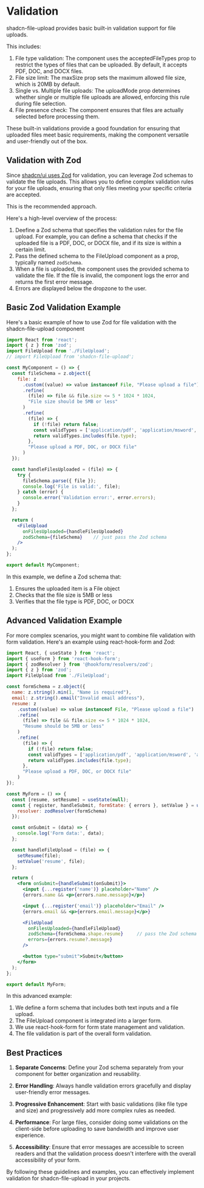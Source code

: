 # Validation

shadcn-file-upload provides basic built-in validation support for file uploads.

This includes:
1. File type validation: The component uses the acceptedFileTypes prop to restrict the types of files that can be uploaded. By default, it accepts PDF, DOC, and DOCX files.
2. File size limit: The maxSize prop sets the maximum allowed file size, which is 20MB by default.
3. Single vs. Multiple file uploads: The uploadMode prop determines whether single or multiple file uploads are allowed, enforcing this rule during file selection.
4. File presence check: The component ensures that files are actually selected before processing them.

These built-in validations provide a good foundation for ensuring that uploaded files meet basic requirements, making the component versatile and user-friendly out of the box.

## Validation with Zod

Since [shadcn/ui uses Zod](https://ui.shadcn.com/docs/components/form) for validation, you can leverage Zod schemas to validate the file uploads.
This allows you to define complex validation rules for your file uploads, ensuring that only files meeting your specific criteria are accepted.

This is the recommended approach.

Here's a high-level overview of the process:

1. Deefine a Zod schema that specifies the validation rules for the file upload. For example, you can define a schema that checks if the uploaded file is a PDF, DOC, or DOCX file, and if its size is within a certain limit.
2. Pass the defined schema to the FileUpload component as a prop, typically named `zodSchema`.
3. When a file is uploaded, the component uses the provided schema to validate the file. If the file is invalid, the component logs the error and returns the first error message.
4. Errors are displayed below the dropzone to the user.

## Basic Zod Validation Example

Here's a basic example of how to use Zod for file validation with the shadcn-file-upload component

```jsx
import React from 'react';
import { z } from 'zod';
import FileUpload from './FileUpload';
// import FileUpload from 'shadcn-file-upload';

const MyComponent = () => {
  const fileSchema = z.object({
    file: z
      .custom((value) => value instanceof File, "Please upload a file")
      .refine(
        (file) => file && file.size <= 5 * 1024 * 1024,
        "File size should be 5MB or less"
      )
      .refine(
        (file) => {
          if (!file) return false;
          const validTypes = ['application/pdf', 'application/msword', 'application/vnd.openxmlformats-officedocument.wordprocessingml.document'];
          return validTypes.includes(file.type);
        },
        "Please upload a PDF, DOC, or DOCX file"
      )
  });

  const handleFilesUploaded = (file) => {
    try {
      fileSchema.parse({ file });
      console.log('File is valid:', file);
    } catch (error) {
      console.error('Validation error:', error.errors);
    }
  };

  return (
    <FileUpload 
      onFilesUploaded={handleFilesUploaded}
      zodSchema={fileSchema}    // just pass the Zod schema
    />
  );
};

export default MyComponent;
```

In this example, we define a Zod schema that:
1. Ensures the uploaded item is a File object
2. Checks that the file size is 5MB or less
3. Verifies that the file type is PDF, DOC, or DOCX

## Advanced Validation Example

For more complex scenarios, you might want to combine file validation with form validation. Here's an example using react-hook-form and Zod:

```jsx
import React, { useState } from 'react';
import { useForm } from 'react-hook-form';
import { zodResolver } from '@hookform/resolvers/zod';
import { z } from 'zod';
import FileUpload from './FileUpload';

const formSchema = z.object({
  name: z.string().min(1, "Name is required"),
  email: z.string().email("Invalid email address"),
  resume: z
    .custom((value) => value instanceof File, "Please upload a file")
    .refine(
      (file) => file && file.size <= 5 * 1024 * 1024,
      "Resume should be 5MB or less"
    )
    .refine(
      (file) => {
        if (!file) return false;
        const validTypes = ['application/pdf', 'application/msword', 'application/vnd.openxmlformats-officedocument.wordprocessingml.document'];
        return validTypes.includes(file.type);
      },
      "Please upload a PDF, DOC, or DOCX file"
    )
});

const MyForm = () => {
  const [resume, setResume] = useState(null);
  const { register, handleSubmit, formState: { errors }, setValue } = useForm({
    resolver: zodResolver(formSchema)
  });

  const onSubmit = (data) => {
    console.log('Form data:', data);
  };

  const handleFileUpload = (file) => {
    setResume(file);
    setValue('resume', file);
  };

  return (
    <form onSubmit={handleSubmit(onSubmit)}>
      <input {...register('name')} placeholder="Name" />
      {errors.name && <p>{errors.name.message}</p>}

      <input {...register('email')} placeholder="Email" />
      {errors.email && <p>{errors.email.message}</p>}

      <FileUpload 
        onFilesUploaded={handleFileUpload}
        zodSchema={formSchema.shape.resume}     // pass the Zod schema for file validation
        errors={errors.resume?.message}
      />

      <button type="submit">Submit</button>
    </form>
  );
};

export default MyForm;
```

In this advanced example:
1. We define a form schema that includes both text inputs and a file upload.
2. The FileUpload component is integrated into a larger form.
3. We use react-hook-form for form state management and validation.
4. The file validation is part of the overall form validation.

## Best Practices

1. **Separate Concerns**: Define your Zod schema separately from your component for better organization and reusability.

2. **Error Handling**: Always handle validation errors gracefully and display user-friendly error messages.

3. **Progressive Enhancement**: Start with basic validations (like file type and size) and progressively add more complex rules as needed.

4. **Performance**: For large files, consider doing some validations on the client-side before uploading to save bandwidth and improve user experience.

5. **Accessibility**: Ensure that error messages are accessible to screen readers and that the validation process doesn't interfere with the overall accessibility of your form.

By following these guidelines and examples, you can effectively implement validation for shadcn-file-upload in your projects.